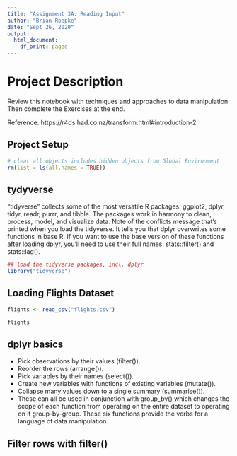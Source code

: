 ```yaml
---
title: "Assignment 3A: Reading Input"
author: "Brian Roepke"
date: "Sept 26, 2020"
output:
  html_document:
    df_print: paged
---
```

# Project Description

Review this notebook with techniques and approaches to data manipulation. Then complete the Exercises at the end.

Reference: https://r4ds.had.co.nz/transform.html#introduction-2

## Project Setup

```r
# clear all objects includes hidden objects from Global Environment
rm(list = ls(all.names = TRUE)) 
```

## tydyverse

“tidyverse” collects some of the most versatile R packages: ggplot2, dplyr, tidyr, readr, purrr, and tibble.
The packages work in harmony to clean, process, model, and visualize data. 
Note of the conflicts message that’s printed when you load the tidyverse. It tells you that dplyr overwrites some functions in base R. If you want to use the base version of these functions after loading dplyr, you’ll need to use their full names: stats::filter() and stats::lag().

```r
## load the tidyverse packages, incl. dplyr
library("tidyverse")
```

## Loading Flights Dataset

```r
flights <- read_csv("flights.csv")
```

```r
flights
```

## dplyr basics

 * Pick observations by their values (filter()).
 * Reorder the rows (arrange()).
 * Pick variables by their names (select()).
 * Create new variables with functions of existing variables (mutate()).
 * Collapse many values down to a single summary (summarise()).
 * These can all be used in conjunction with group_by() which changes the scope of each function from operating on the entire dataset to operating on it group-by-group. These six functions provide the verbs for a language of data manipulation.

## Filter rows with filter()

```r

```

